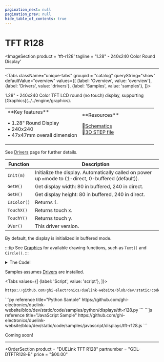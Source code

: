 ```yaml
---
pagination_next: null
pagination_prev: null
hide_table_of_contents: true
---
```



# TFT R128

<ImageSection
    product = 'tft-r128'
    tagline = '1.28" - 240x240 Color Round Display'
></ImageSection>

---

<Tabs className="unique-tabs" groupid = "catalog" queryString="show" defaultValue="overview"
  values={[
   {label: 'Overview', value: 'overview'},
    {label: 'Drivers', value: 'drivers'},
    {label: 'Samples', value: 'samples'},
  ]}>

<TabItem value="overview">
1.28" - 240x240 Color TFT LCD round (no touch) display, supporting [Graphics](../../engine/graphics).

<table><td width='50%'>
**Key features**

• 1.28" Round Display<br/>
• 240x240<br/>
• 47x47mm overall dimension<br/>

</td><td width='50%'>
**Resources**

📄[Schematics](pathname:///sch/gdl-dtftr128-b.pdf)<br/>
🔩[3D STEP file](pathname:///3d/gdl-dtftr128-b.step)<br/>

</td></table>

</TabItem>

<TabItem value="drivers">

See [Drivers](../../engine/drivers) page for further details.


Function | Description
---| ---
`Init(m)` | Initialize the display. Automatically called on power up `m`mode to (1-direct, 0-buffered (default)).
`GetW()` | Get display width: 80 in buffered, 240 in direct.
`GetH()` | Get display height: 80 in buffered, 240 in direct.
`IsColor()` | Returns 1.
`TouchX()` | Returns touch x.
`TouchY()` | Returns touch y.
`DVer()` | This driver version.

By default, the display is initialized in buffered mode.

:::tip
See [Graphics](../../engine/graphics) for available drawing functions, such as `Text()` and `Circle()`.
:::

<details>
  <summary>The Code!</summary>



```py reference title="TFT R128 Driver"
https://github.com/ghi-electronics/duelink-website/blob/dev/static/code/drivers/displays/tft-r128.txt
```

</details>
</TabItem>

<TabItem value="samples">

Samples assumes [Drivers](../../engine/drivers) are installed.

<Tabs
  values={[
    {label: 'Script', value: 'script'},
]}>

<TabItem value="script">

```py reference title="Script Sample"
https://github.com/ghi-electronics/duelink-website/blob/dev/static/code/samples/script/displays/tft-r128.txt
```
</TabItem>

<TabItem value="py">
```py reference title="Python Sample"
https://github.com/ghi-electronics/duelink-website/blob/dev/static/code/samples/python/displays/tft-r128.py
```
</TabItem>

<TabItem value="js">
```js reference title="JavaScript Sample"
https://github.com/ghi-electronics/duelink-website/blob/dev/static/code/samples/javascript/displays/tft-r128.js
```

</TabItem>

</Tabs>

</TabItem>

<TabItem value="projects">Coming soon!</TabItem>

</Tabs>

---
<OrderSection
    product = "DUELink TFT R128"
    partnumber = "GDL-DTFTR128-B"
    price = "$00.00"
></OrderSection>
